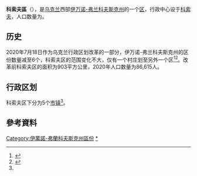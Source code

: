 {{Infobox settlement
| name                    = 科索夫区
| native_name             = Косівський район
| native_name_lang        = uk
| settlement_type         = [[区_(乌克兰)|区]]
| image_skyline           = 
| image_caption           = 
| image_flag              = Kosov prapor.gif
| flag_size               = 125px
| image_shield            = Kosivskiy rayon gerb.png
| shield_size             = 65px
| image_map               = Kosiv Raion 2020.svg
| map_caption             = 科索夫区在伊万诺-弗兰科夫斯克州的位置
| subdivision_type        = [[世界政區索引|国家]]
| subdivision_name        = {{UKR}}
| subdivision_type1       = [[州_(烏克蘭)|州]]
| subdivision_name1       = [[伊万诺-弗兰科夫斯克州|伊万诺-弗兰科夫斯克州]]
| established_title       = 建立
| established_date        = 
| seat_type               = 行政中心
| seat                    = [[科索夫_(烏克蘭城市)|科索夫]]
| parts_type              = 辖区
| parts_style             = coll
| parts                   = 5个[[烏克蘭市鎮|市镇]]<ref name="Ostapenko">{{Cite book |url=https://www.minregion.gov.ua/wp-content/uploads/2020/10/atlas_novogo_atu_2020.pdf |date=2020 |publisher=Міністерство розвитку громад та територій України; Товариство дослідників України |editor-last=Остапенко |editor-first=Павло |edition=2nd |location=Київ |language=uk |script-title=uk:Атлас адміністративно-територіального устрою України: Новий районний поділ та територіальні громади: 2020}}</ref>
| p1                      =
| government_footnotes    = 
| leader_party            = 
| leader_title            = 
| leader_name             = 
| unit_pref               = Metric
| area_footnotes          = 
| area_note               = 
| area_total_km2          = 
| population_as_of        = 2021年
| population_footnotes    = <ref name="ua2021estimate"/>
| population_total        = 84,437
| population_density_km2  = auto
| population_note         = 
| timezone1               = 
| utc_offset1             = 
| timezone1_DST           = 
| utc_offset1_DST         = 
| postal_code_type        = 邮政编码
| postal_code             = 
| area_code_type          = 
| area_code               = 
| iso_code                = 
| website                 = 
| footnotes               = 
}}
'''科索夫區'''（{{lang-uk|Косівський район}}），是[[乌克兰|乌克兰]]西部[[伊万诺-弗兰科夫斯克州|伊万诺-弗兰科夫斯克州]]的一个[[区_(乌克兰)|区]]，行政中心设于[[科索夫_(烏克蘭城市)|科索夫]]，人口数量为{{Ua-pop-est2021|84,437人}}。

== 历史 ==
{{Stack|[[File:Kosivskyi-Raion.png|thumb]]}}
2020年7月18日作为乌克兰行政区划改革的一部分，伊万诺-弗兰科夫斯克州的区份数量减至6个，科索夫区的范围变化不大，仅有一个村庄划至另外一个区<ref>{{Cite news |date=2020-07-18 |title=Про утворення та ліквідацію районів. Постанова Верховної Ради України № 807-ІХ. |language=uk |url=http://www.golos.com.ua/article/333466 |access-date=2020-10-03 |website=Голос України}}</ref><ref name="2020_reform_maps">{{Cite web |date=2020-07-17 |title=Нові райони: карти + склад |url=https://www.minregion.gov.ua/press/news/novi-rajony-karty-sklad/ |access-date=2022-04-15 |language=uk |website=Міністерство розвитку громад та територій України}}</ref>。改革前科索夫区的面积为903平方公里，2020年人口数量为86,615人。

== 行政区划 ==
科索夫区下分为5个[[烏克蘭市鎮|市镇]]<ref name="Ostapenko"/>。

==參考資料==
{{Reflist}}

{{DEFAULTSORT:Косівський район}}
[[Category:伊萬諾-弗蘭科夫斯克州區份|Category:伊萬諾-弗蘭科夫斯克州區份]]
[[Category:科索夫區|*]]